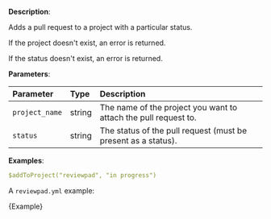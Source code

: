 
**Description**:

Adds a pull request to a project with a particular status.

If the project doesn't exist, an error is returned.

If the status doesn't exist, an error is returned.

**Parameters**:

| Parameter       | Type    | Description                                                      |
| :-------------- | :------ | :--------------------------------------------------------------- |
| `project_name`  | string  | The name of the project you want to attach the pull request to.  |
| `status`        | string  | The status of the pull request (must be present as a status).    |

**Examples**:

```yml
$addToProject("reviewpad", "in progress")
```

A `reviewpad.yml` example:

<CodeBlock language="yml">{Example}</CodeBlock>
